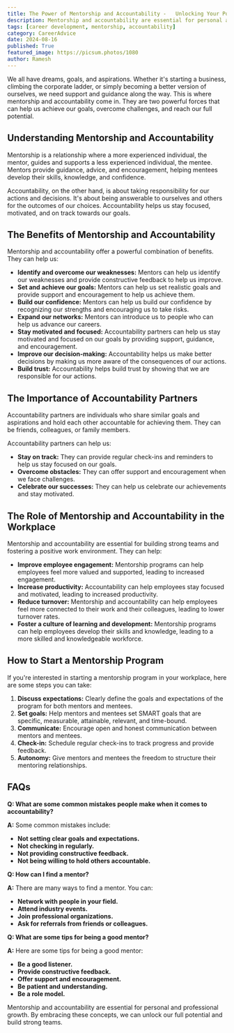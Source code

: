 ```yaml
---
title: The Power of Mentorship and Accountability -   Unlocking Your Potential and Building Strong Teams
description: Mentorship and accountability are essential for personal and professional growth. This blog post explores the benefits of mentorship and accountability, how to build strong teams, and how to start a mentorship program.
tags: [career development, mentorship, accountability]
category: CareerAdvice
date: 2024-08-16
published: True
featured_image: https://picsum.photos/1080
author: Ramesh
---
```



We all have dreams, goals, and aspirations. Whether it's starting a business, climbing the corporate ladder, or simply becoming a better version of ourselves, we need support and guidance along the way. This is where mentorship and accountability come in. They are two powerful forces that can help us achieve our goals, overcome challenges, and reach our full potential.

## Understanding Mentorship and Accountability

Mentorship is a relationship where a more experienced individual, the mentor, guides and supports a less experienced individual, the mentee. Mentors provide guidance, advice, and encouragement, helping mentees develop their skills, knowledge, and confidence.

Accountability, on the other hand, is about taking responsibility for our actions and decisions. It's about being answerable to ourselves and others for the outcomes of our choices. Accountability helps us stay focused, motivated, and on track towards our goals.

## The Benefits of Mentorship and Accountability

Mentorship and accountability offer a powerful combination of benefits. They can help us:

* **Identify and overcome our weaknesses:** Mentors can help us identify our weaknesses and provide constructive feedback to help us improve.
* **Set and achieve our goals:** Mentors can help us set realistic goals and provide support and encouragement to help us achieve them.
* **Build our confidence:** Mentors can help us build our confidence by recognizing our strengths and encouraging us to take risks.
* **Expand our networks:** Mentors can introduce us to people who can help us advance our careers.
* **Stay motivated and focused:** Accountability partners can help us stay motivated and focused on our goals by providing support, guidance, and encouragement.
* **Improve our decision-making:** Accountability helps us make better decisions by making us more aware of the consequences of our actions.
* **Build trust:** Accountability helps build trust by showing that we are responsible for our actions.

## The Importance of Accountability Partners

Accountability partners are individuals who share similar goals and aspirations and hold each other accountable for achieving them. They can be friends, colleagues, or family members.

Accountability partners can help us:

* **Stay on track:** They can provide regular check-ins and reminders to help us stay focused on our goals.
* **Overcome obstacles:** They can offer support and encouragement when we face challenges.
* **Celebrate our successes:** They can help us celebrate our achievements and stay motivated.

## The Role of Mentorship and Accountability in the Workplace

Mentorship and accountability are essential for building strong teams and fostering a positive work environment. They can help:

* **Improve employee engagement:** Mentorship programs can help employees feel more valued and supported, leading to increased engagement.
* **Increase productivity:** Accountability can help employees stay focused and motivated, leading to increased productivity.
* **Reduce turnover:** Mentorship and accountability can help employees feel more connected to their work and their colleagues, leading to lower turnover rates.
* **Foster a culture of learning and development:** Mentorship programs can help employees develop their skills and knowledge, leading to a more skilled and knowledgeable workforce.

## How to Start a Mentorship Program

If you're interested in starting a mentorship program in your workplace, here are some steps you can take:

1. **Discuss expectations:** Clearly define the goals and expectations of the program for both mentors and mentees.
2. **Set goals:** Help mentors and mentees set SMART goals that are specific, measurable, attainable, relevant, and time-bound.
3. **Communicate:** Encourage open and honest communication between mentors and mentees.
4. **Check-in:** Schedule regular check-ins to track progress and provide feedback.
5. **Autonomy:** Give mentors and mentees the freedom to structure their mentoring relationships.

## FAQs

**Q: What are some common mistakes people make when it comes to accountability?**

**A:** Some common mistakes include:

* **Not setting clear goals and expectations.**
* **Not checking in regularly.**
* **Not providing constructive feedback.**
* **Not being willing to hold others accountable.**

**Q: How can I find a mentor?**

**A:** There are many ways to find a mentor. You can:

* **Network with people in your field.**
* **Attend industry events.**
* **Join professional organizations.**
* **Ask for referrals from friends or colleagues.**

**Q: What are some tips for being a good mentor?**

**A:** Here are some tips for being a good mentor:

* **Be a good listener.**
* **Provide constructive feedback.**
* **Offer support and encouragement.**
* **Be patient and understanding.**
* **Be a role model.**

Mentorship and accountability are essential for personal and professional growth. By embracing these concepts, we can unlock our full potential and build strong teams.

